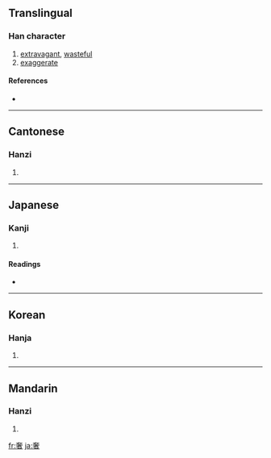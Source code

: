 ==Translingual==

===Han character===
{{Han char|rn=37|rad=大|as=09|sn=12|four=4060<sub>4</sub>|canj=大十大日 (KJKA)}}

# [[extravagant]], [[wasteful]]
# [[exaggerate]]

====References====
* {{Han ref|kx=0253.090|dkj=05964|dj=0514.340|hdz=10542.060|uh=5962|ud=22882|bh=B0F8|bd=45304}}

----

==Cantonese==

===Hanzi===
{{yue-hanzi|jyut=|y=che1, se1}}

# {{defn|Cantonese}}

----

==Japanese==

===Kanji===
{{ja-kanji|grade=|rs=大09}}

# {{defn|Japanese}}

====Readings====
* {{ja-readings|on=[[しゃ]] (sha)|kun=[[おごる]] (ogoru)}}

----

==Korean==

===Hanja===
{{ko-hanja|hangeul=사|rv=sa|mr=sa}}

# {{defn|Korean}}

----

==Mandarin==

===Hanzi===
{{cmn-hanzi|pin=[[shē]] ([[she1]])|wg=she<sup>1</sup>}}

# {{defn|Mandarin}}

[[fr:奢]]
[[ja:奢]]